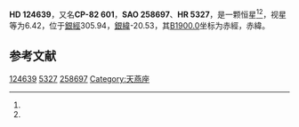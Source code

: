 {{Starbox begin
| name = HD 124639
}}
{{Starbox observe
| epoch = [[J2000.0|J2000.0]]
| constell = {{星座名待查}}<ref name=SIMBAD>{{cite web
 | url=http://simbad.u-strasbg.fr/simbad/sim-id?Ident=HR+5327
 | title=Pulsating variable Star
 | publisher=Centre de Données astronomiques de Strasbourg
 | work=SIMBAD
 | accessdate=2012-07-13
 | archive-date=2020-09-19
 | archive-url=https://web.archive.org/web/20200919221929/http://simbad.u-strasbg.fr/simbad/sim-id?Ident=HR+5327
 | dead-url=no
 }}</ref><ref name=DATA>{{cite web
 | url=http://vizier.u-strasbg.fr/viz-bin/VizieR-5?-out.add=.&-source=5050&-corr=PK=HR&-out.max=9999&HR=5327
 | title=VizieR Detailed Page
 | accessdate=2012-07-13
 | archive-date=2020-09-19
 | archive-url=https://web.archive.org/web/20200919212312/http://vizier.u-strasbg.fr/viz-bin/VizieR-5?-out.add=.&-source=5050&-corr=PK%3DHR&-out.max=9999&HR=5327
 | dead-url=no
 }}</ref>
| 星官 = 
| ra = {{RA|14|24|23.3}}<ref name=SIMBAD /><ref name=DATA />
| dec = {{DEC|-82|50|55}}<ref name=SIMBAD /><ref name=DATA />
| appmag_v = 6.42<ref name=SIMBAD /><ref name=DATA />
}}
{{Starbox character
| class = B8Ve<ref name=SIMBAD /><ref name=DATA />
| b-v = 0.02<ref name=SIMBAD /><ref name=DATA />
| u-b = -0.33<ref name=SIMBAD /><ref name=DATA />
| r-i = <ref name=SIMBAD /><ref name=DATA />
| variable = 
}}
{{Starbox astrometry
| radial_v = -0.33
| prop_mo_ra = 27
| parallax = 
| p_error = 
}}
{{Starbox catalog
| names =CP-82 601，[[SAO星表|SAO]] 258697，[[HD星表|HD]] 124639，[[HR星表|HR]] 5327}}
{{Starbox reference |Simbad=HR+5327}}
{{Starbox end}}

'''HD 124639'''，又名'''CP-82 601'''，'''SAO 258697'''、'''HR 5327'''，是一颗恒星<ref name=SIMBAD /><ref name=DATA />，视星等为6.42，位于[[銀道座標系|銀經]]305.94，[[銀道座標系|銀緯]]-20.53，其[[B1900.0|B1900.0]]坐标为赤經{{RA|14|9|35.1}}，赤緯{{DEC|-82|-20.53|16}}。

== 参考文献 ==
{{reflist}}

{{star-stub}}

[[Category:HD和HDE天體|124639]]
[[Category:HR天體|5327]]
[[Category:SAO天體|258697]]
[[Category:天燕座|Category:天燕座]]